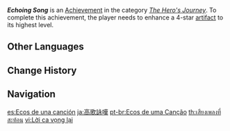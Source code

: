 {{Achievement Infobox
|id           = 80027
|order id     = 0027
|category     = The Hero's Journey
|description  = Enhance a 4-star [[artifact]] to its highest level.
|requirements = 
|primogems    = 10
|tracking     = 
|topic        = Artifacts
}}
'''''Echoing Song''''' is an [[Achievement]] in the category ''[[The Hero's Journey]]''. To complete this achievement, the player needs to enhance a 4-star [[artifact]] to its highest level.
<!--
==Trivia==

==Video Guides==
{{EVT
|video1   = 
|caption1 = 
}}
-->
==Other Languages==
{{Other Languages
|en      = Echoing Song
|zhs     = 长歌回响
|zhs_rm  = Cháng Gē Huíxiǎng
|zht     = 長歌迴響
|zht_rm  = Cháng Gē Huíxiǎng
|zh_tl   = 
|ja      = 高歌詠嘆
|ja_rm   = Kouka Eitan
|ja_tl   = Loudly Sung Admiration
|ko      = 노래의 메아리
|ko_rm   = Norae-ui Meari
|ko_tl   = Echo of Song
|es      = Ecos de una canción
|es_tl   = Echoes of a Song
|fr      = Écho d'une longue ballade
|fr_tl   = Echo of a Long Ballad
|ru      = Эхо мелодии
|ru_tl   = Echo of Melody
|th      = เสียงเพลงที่สะท้อน
|th_rm   = 
|th_tl   = 
|vi      = Lời ca vọng lại
|vi_tl   = 
|de      = Widerhallender Gesang
|de_tl   = Echoing Song
|id      = Gema Nyanyian
|id_tl   = Echo of Song
|pt      = Ecos de uma Canção
|pt_tl   = 
|tr      = Yankılanan Şarkı
|tr_tl   = Echoing Song
|it      = Canzone echeggiante
|it_tl   = 
}}

==Change History==
{{Change History|1.0}}
<!--
==References==
{{Reflist}}
-->
==Navigation==
{{Achievement Navbox|The Hero's Journey}}

[[es:Ecos de una canción]]
[[ja:高歌詠嘆]]
[[pt-br:Ecos de uma Canção]]
[[th:เสียงเพลงที่สะท้อน]]
[[vi:Lời ca vọng lại]]
